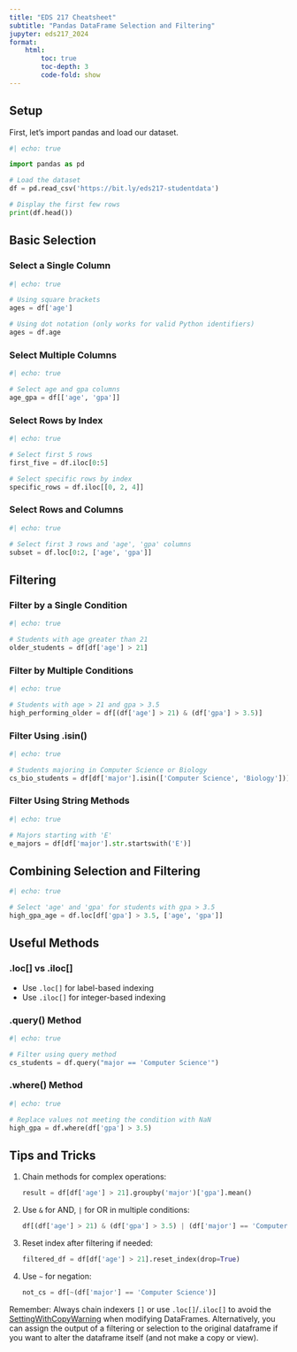 ```yaml
---
title: "EDS 217 Cheatsheet"
subtitle: "Pandas DataFrame Selection and Filtering"
jupyter: eds217_2024
format: 
    html:
        toc: true
        toc-depth: 3
        code-fold: show
---
```


## Setup

First, let's import pandas and load our dataset.

```python
#| echo: true

import pandas as pd

# Load the dataset
df = pd.read_csv('https://bit.ly/eds217-studentdata')

# Display the first few rows
print(df.head())
```

## Basic Selection

### Select a Single Column

```python
#| echo: true

# Using square brackets
ages = df['age']

# Using dot notation (only works for valid Python identifiers)
ages = df.age
```

### Select Multiple Columns

```python
#| echo: true

# Select age and gpa columns
age_gpa = df[['age', 'gpa']]
```

### Select Rows by Index

```python
#| echo: true

# Select first 5 rows
first_five = df.iloc[0:5]

# Select specific rows by index
specific_rows = df.iloc[[0, 2, 4]]
```

### Select Rows and Columns

```python
#| echo: true

# Select first 3 rows and 'age', 'gpa' columns
subset = df.loc[0:2, ['age', 'gpa']]
```

## Filtering

### Filter by a Single Condition

```python
#| echo: true

# Students with age greater than 21
older_students = df[df['age'] > 21]
```

### Filter by Multiple Conditions

```python
#| echo: true

# Students with age > 21 and gpa > 3.5
high_performing_older = df[(df['age'] > 21) & (df['gpa'] > 3.5)]
```

### Filter Using .isin()

```python
#| echo: true

# Students majoring in Computer Science or Biology
cs_bio_students = df[df['major'].isin(['Computer Science', 'Biology'])]
```

### Filter Using String Methods

```python
#| echo: true

# Majors starting with 'E'
e_majors = df[df['major'].str.startswith('E')]
```

## Combining Selection and Filtering

```python
#| echo: true

# Select 'age' and 'gpa' for students with gpa > 3.5
high_gpa_age = df.loc[df['gpa'] > 3.5, ['age', 'gpa']]
```

## Useful Methods

### .loc[] vs .iloc[]

- Use `.loc[]` for label-based indexing
- Use `.iloc[]` for integer-based indexing

### .query() Method

```python
#| echo: true

# Filter using query method
cs_students = df.query("major == 'Computer Science'")
```

### .where() Method

```python
#| echo: true

# Replace values not meeting the condition with NaN
high_gpa = df.where(df['gpa'] > 3.5)
```

## Tips and Tricks

1. Chain methods for complex operations:
   ```python
   result = df[df['age'] > 21].groupby('major')['gpa'].mean()
   ```

2. Use `&` for AND, `|` for OR in multiple conditions:
   ```python
   df[(df['age'] > 21) & (df['gpa'] > 3.5) | (df['major'] == 'Computer Science')]
   ```

3. Reset index after filtering if needed:
   ```python
   filtered_df = df[df['age'] > 21].reset_index(drop=True)
   ```

4. Use `~` for negation:
   ```python
   not_cs = df[~(df['major'] == 'Computer Science')]
   ```

Remember: Always chain indexers `[]` or use `.loc[]`/`.iloc[]` to avoid the [SettingWithCopyWarning](https://pandas.pydata.org/docs/user_guide/indexing.html#indexing-view-versus-copy) when modifying DataFrames. Alternatively, you can assign the output of a filtering or selection to the original dataframe if you want to alter the dataframe itself (and not make a copy or view).
